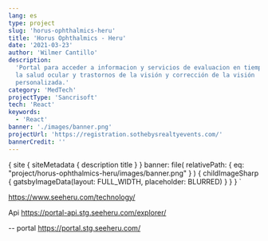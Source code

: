```yaml
---
lang: es
type: project
slug: 'horus-ophthalmics-heru'
title: 'Horus Ophthalmics - Heru'
date: '2021-03-23'
author: 'Wilmer Cantillo'
description:
  'Portal para acceder a informacion y servicios de evaluacion en tiempo real de
  la salud ocular y trastornos de la visión y corrección de la visión
  personalizada.'
category: 'MedTech'
projectType: 'Sancrisoft'
tech: 'React'
keywords:
  - 'React'
banner: './images/banner.png'
projectUrl: 'https://registration.sothebysrealtyevents.com/'
bannerCredit: ''
---
```


  {
    site {
      siteMetadata {
        description
        title
      }
    }
    banner: file(
      relativePath: { eq: "project/horus-ophthalmics-heru/images/banner.png" }
    ) {
      childImageSharp {
        gatsbyImageData(layout: FULL_WIDTH, placeholder: BLURRED)
      }
    }
  }
`

https://www.seeheru.com/technology/

Api https://portal-api.stg.seeheru.com/explorer/

-- portal https://portal.stg.seeheru.com/
